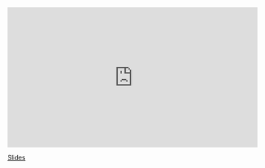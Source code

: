 <iframe width="560" height="315" src="https://www.youtube.com/embed/CEPQFMywRZo" frameborder="0" allow="accelerometer; autoplay; encrypted-media; gyroscope; picture-in-picture" allowfullscreen></iframe>

[Slides](https://sta-363-s20.lucymcgowan.com/slides/19-variable-importance.html#1)